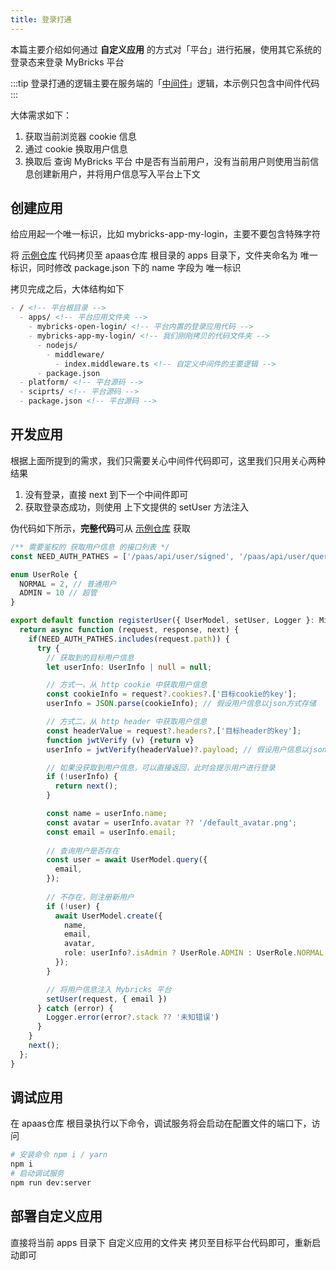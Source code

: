 ```yaml
---
title: 登录打通
---
```


本篇主要介绍如何通过 **自定义应用** 的方式对「平台」进行拓展，使用其它系统的登录态来登录 MyBricks 平台

:::tip
登录打通的逻辑主要在服务端的「[中间件](https://expressjs.com/zh-cn/guide/writing-middleware.html)」逻辑，本示例只包含中间件代码
:::

大体需求如下：
1. 获取当前浏览器 cookie 信息
2. 通过 cookie 换取用户信息
3. 换取后 查询 MyBricks 平台 中是否有当前用户，没有当前用户则使用当前信息创建新用户，并将用户信息写入平台上下文

## 创建应用
给应用起一个唯一标识，比如 mybricks-app-my-login，主要不要包含特殊字符

将 [示例仓库](https://github.com/mybricks/mybricks-app-login-demo) 代码拷贝至 apaas仓库 根目录的 apps 目录下，文件夹命名为 唯一标识，同时修改 package.json 下的 name 字段为 唯一标识

拷贝完成之后，大体结构如下
```markdown
- / <!-- 平台根目录 -->
  - apps/ <!-- 平台应用文件夹 -->
    - mybricks-open-login/ <!-- 平台内置的登录应用代码 -->
    - mybricks-app-my-login/ <!-- 我们刚刚拷贝的代码文件夹 -->
      - nodejs/
        - middleware/
          - index.middleware.ts <!-- 自定义中间件的主要逻辑 -->
      - package.json
  - platform/ <!-- 平台源码 -->
  - sciprts/ <!-- 平台源码 -->
  - package.json <!-- 平台源码 -->
```

## 开发应用
根据上面所提到的需求，我们只需要关心中间件代码即可，这里我们只用关心两种结果
1. 没有登录，直接 next 到下一个中间件即可
2. 获取登录态成功，则使用 上下文提供的 setUser 方法注入

伪代码如下所示，**完整代码**可从 [示例仓库](https://github.com/mybricks/mybricks-app-login-demo) 获取
```typescript
/** 需要鉴权的 获取用户信息 的接口列表 */
const NEED_AUTH_PATHES = ['/paas/api/user/signed', '/paas/api/user/queryCurrentSession']

enum UserRole {
  NORMAL = 2, // 普通用户
  ADMIN = 10 // 超管
}

export default function registerUser({ UserModel, setUser, Logger }: MiddlewareContext) {
  return async function (request, response, next) {
    if(NEED_AUTH_PATHES.includes(request.path)) {
      try {
        // 获取到的目标用户信息
        let userInfo: UserInfo | null = null;

        // 方式一，从 http cookie 中获取用户信息
        const cookieInfo = request?.cookies?.['目标cookie的key'];
        userInfo = JSON.parse(cookieInfo); // 假设用户信息以json方式存储

        // 方式二，从 http header 中获取用户信息
        const headerValue = request?.headers?.['目标header的key'];
        function jwtVerify (v) {return v}
        userInfo = jwtVerify(headerValue)?.payload; // 假设用户信息以jsonwebtoken的形式存储

        // 如果没获取到用户信息，可以直接返回，此时会提示用户进行登录
        if (!userInfo) {
          return next();
        }

        const name = userInfo.name;
        const avatar = userInfo.avatar ?? '/default_avatar.png';
        const email = userInfo.email;
  
        // 查询用户是否存在
        const user = await UserModel.query({
          email,
        });
  
        // 不存在，则注册新用户
        if (!user) {
          await UserModel.create({
            name,
            email,
            avatar,
            role: userInfo?.isAdmin ? UserRole.ADMIN : UserRole.NORMAL
          });
        }

        // 将用户信息注入 Mybricks 平台
        setUser(request, { email })
      } catch (error) {
        Logger.error(error?.stack ?? '未知错误')
      }
    }
    next();
  };
}
```

## 调试应用
在 apaas仓库 根目录执行以下命令，调试服务将会启动在配置文件的端口下，访问

```bash
# 安装命令 npm i / yarn
npm i 
# 启动调试服务
npm run dev:server
```

## 部署自定义应用
直接将当前 apps 目录下 自定义应用的文件夹 拷贝至目标平台代码即可，重新启动即可